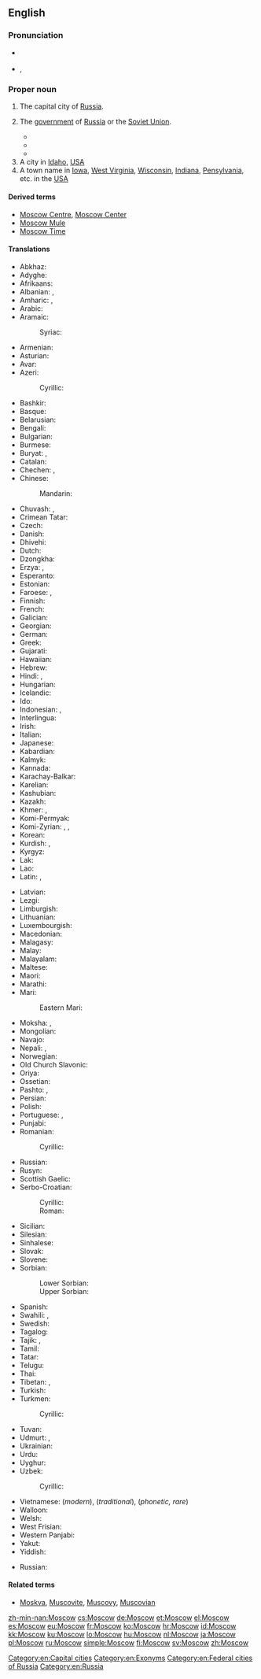 ==English==
{{wikipedia}}

===Pronunciation===
* {{a|RP}} {{IPA|/ˈmɒskəʊ/}}
* {{a|US}} {{enPR|mäsʹkou|mäsʹkō}}, {{IPA|/ˈmɑskaʊ/|/ˈmɑskoʊ/}}

===Proper noun===
{{en-proper noun}}

# The capital city of [[Russia]].
# {{context|by extension|lang=en}} The [[government]] of [[Russia]] or the [[Soviet Union]].
#* {{quote-book
|year=1987
|author=Shelomoh Naḳdimon
|title=First strike: the exclusive story of how Israel foiled Iraq's attempt to get the bomb
|chapter=
|url=http://books.google.com/books?id=8IhtAAAAMAAJ
|isbn=
|page=40
|passage='''Moscow''' said "Nyet!"}}
#* {{quote-book
|year=1997
|author=Mervin Block
|title=Writing Broadcast News: Shorter, Sharper, Stronger
|chapter=
|url=http://books.google.com/books?id=MOykn3dMaJIC&pg=PA154
|isbn=1-56625-084-6
|page=154
|passage=Yet, a few US newscasters will go on the air at 6 pm or later and say, "'''Moscow''' said tonight.["] ... A careful writer would make his script read, "'''Moscow''' said today. ..."}}
#* {{quote-book
|year=2009
|author=Svante E. Cornell, S. Frederick Star
|title=The Guns of August 2008: Russia's War in Georgia
|chapter=
|url=http://books.google.com/books?id=J4ta_TjGYBAC&pg=PA184
|isbn=978-0-7656-2507-6
|page=184
|passage=In addition, '''Moscow''' argued that Georgia had violated international law by introducing its forces into South Ossetia, a move '''Moscow''' said Tbilisi had committed itself not to do under the earlier CIS-sponsored peacekeeping arrangements.}}
# A city in [[Idaho]], [[USA]]
# A town name in [[Iowa]], [[West Virginia]], [[Wisconsin]], [[Indiana]], [[Pensylvania]], etc. in the [[USA]]

====Derived terms====
* [[Moscow Centre]], [[Moscow Center]]
* [[Moscow Mule]]
* [[Moscow Time]]

====Translations====
{{trans-top|Capital city of Russia}}
* Abkhaz: {{t|ab|Москва|sc=Cyrl}}
* Adyghe: {{t|ady|Мэскэу}}
* Afrikaans: {{t|af|Moskou}}
* Albanian: {{qualifier|definite}} {{t|sq|Moska}}, {{qualifier|indefinite}} {{t|sq|Moskë}}
* Amharic: {{t|am|ሞስኩ|sc=Ethi}}, {{t|am|ሞስኮ|sc=Ethi}}
* Arabic: {{t|ar|موسكو|m|tr=moskū, moskō}}
* Aramaic: {{t|arc|ܡܘܣܩܒܐ|sc=Syrc}}
*: Syriac: {{t|syr|ܡܘܣܟܘ|tr=mōskō|sc=Syrc}}
* Armenian: {{t|hy|Մոսկվա}}
* Asturian: {{t|ast|Moscú}}
* Avar: {{t|av|Москва|sc=Cyrl}}
* Azeri: {{t+|az|Moskva}}
*: Cyrillic: {{t+|az|Москва|f|sc=Cyrl}}
* Bashkir: {{t|ba|Мәскәү|sc=Cyrl}}
* Basque: {{t+|eu|Mosku}}
* Belarusian: {{t|be|Масква́|f}}
* Bengali: {{t|bn|মস্কো|tr=môsko|sc=Beng}}
* Bulgarian: {{t|bg|Москва́|f}}
* Burmese: {{t|my|မော်စကို|tr=mo sa. kou|sc=Mymr}}
* Buryat: {{t|bua|Мушхаваа}}, {{t|bua|Москва}}
* Catalan: {{t|ca|Moscou|f}}
* Chechen: {{t|ce|Москох}}, {{t|ce|Москва}}
* Chinese:
*: Mandarin: {{t+|cmn|莫斯科|tr=Mòsīkē|sc=Hani}}
* Chuvash: {{t|cv|Мускав|sc=Cyrl}}, {{t|cv|Москва|sc=Cyrl}}
* Crimean Tatar: {{t|crh|Moskva}}
* Czech: {{t+|cs|Moskva|f}}
* Danish: {{t|da|Moskva}}
* Dhivehi: {{t|dv|މޮސްކޯ|sc=Thaa}}
* Dutch: {{t+|nl|Moskou|n}}
* Dzongkha: {{t|dz|མོསི་ཀོ|tr=mosi ko|sc=Tibt}}
* Erzya: {{t|myv|Москов}}, {{t|myv|Москва}}
* Esperanto: {{t|eo|Moskvo}}
* Estonian: {{t+|et|Moskva}}
* Faroese: {{t|fo|Moskva}}, {{t|fo|Muskó}} {{qualifier|dated}}
* Finnish: {{t+|fi|Moskova}}
* French: {{t+|fr|Moscou|f}}
* Galician: {{t+|gl|Moscova|f}}
* Georgian: {{t|ka|მოსკოვი|sc=Geor}}
* German: {{t+|de|Moskau|n}}
* Greek: {{t+|el|Μόσχα|f}}
* Gujarati: {{t|gu|મૌસ્કો|tr=mauskō|sc=Gujr}}
* Hawaiian: {{t|haw|Mokekao}}
* Hebrew: {{t|he|מוסקבה|f|tr=moskvá}}
* Hindi: {{t|hi|मास्को|m|tr=Māsko}}, {{t|hi|मॉस्को|m|tr=Mosko|sc=Deva}}
* Hungarian: {{t+|hu|Moszkva}}
* Icelandic: {{t+|is|Moskva|f}}
* Ido: {{t|io|Moskva}}
* Indonesian: {{t|id|Moskwa}}, {{t|id|Moskow}}
* Interlingua: {{t|ia|Moscova}}
* Irish: {{t|ga|Moscó|m}}
* Italian: {{t+|it|Mosca|f}}
* Japanese: {{t+|ja|モスクワ|tr=Mosukuwa}}
* Kabardian: {{t|kbd|Мэзкуу|tr=Mezkuu}}
* Kalmyk: {{t|xal|Москва}}
* Kannada: {{t|kn|ಮಾಸ್ಕೋ|sc=Knda}}
* Karachay-Balkar: {{t|krc|Москва|sc=Cyrl}}
* Karelian: {{t|krl|Moskva}}
* Kashubian: {{t|csb|Mòskwa|f}}
* Kazakh: {{t|kk|Мәскеу|sc=Cyrl}}
* Khmer: {{t|km|រដ្ឋរុស្ស៊ី|sc=Khmr|tr=roat ruhsii}}, {{t|km|មូស្គូ|tr=muuskuu|sc=Khmr}}
* Komi-Permyak: {{t|koi|Мöсква}}
* Komi-Zyrian: {{t|kv|Канкар}}, {{t|kv|Мӧсква}}, {{t|kv|Москва}}
* Korean: {{t+|ko|모스크바|tr=Moseukeuba|sc=Hang}}
* Kurdish: {{t+|ku|Mosko}}, {{t|ku|مۆسکۆ|tr=Mosko|sc=ku-Arab}}
* Kyrgyz: {{t|ky|Москва|sc=Cyrl}}
* Lak: {{t|lbe|Москав}}
* Lao: {{t|lo|ມົດສະກູ|tr=môtsakū|sc=Laoo}}
* Latin: {{t|la|Muscovia|f}}, {{t|la|Moscua|f}}
{{trans-mid}}
* Latvian: {{t|lv|Maskava|f}}
* Lezgi: {{t|lez|Москва|sc=Cyrl}}
* Limburgish: {{t|li|Moskou|n}}
* Lithuanian: {{t|lt|Maskva|f}}
* Luxembourgish: {{t+|lb|Moskau}}
* Macedonian: {{t|mk|Мо́сква|f}}
* Malagasy: {{t|mg|Môsikao}}
* Malay: {{t|ms|Moscow}}
* Malayalam: {{t|ml|മോസ്കോ|sc=Mlym}}
* Maltese: {{t|mt|Moska}}
* Maori: {{t|mi|Mohikau}}
* Marathi: {{t|mr|मॉस्को|tr=mosko|sc=Deva}}
* Mari:
*: Eastern Mari: {{t|chm|Моско}}
* Moksha: {{t|mdf|Моску|tr=Mosku}}, {{t|mdf|Москва}}
* Mongolian: {{t|mn|Москва|sc=Cyrl}}
* Navajo: {{t|nv|Móskow}}
* Nepali: {{t|ne|मास्को|tr=māsko|sc=Deva}}, {{t|ne|मस्को|tr=masko|sc=Deva}}
* Norwegian: {{t+|no|Moskva}}
* Old Church Slavonic: {{t|cu|Москъва́|f|sc=Cyrs}}
* Oriya: {{t|or|ମସ୍କୋ|tr=maskō|sc=Orya}}
* Ossetian: {{t|os|Мӕскуы|sc=Cyrl}}
* Pashto: {{t|ps|مسکو|tr=maskō|sc=ps-Arab}}, {{t|ps|موسکوا|tr=mōskwā|sc=ps-Arab}}
* Persian: {{t+|fa|مسکو|tr=mosko}}
* Polish: {{t+|pl|Moskwa|f}}
* Portuguese: {{t+|pt|Moscou|f}}, {{t+|pt|Moscovo|f}}
* Punjabi: {{t|pa|ਮੌਸਕੋ|tr=mauskō|sc=Guru}}
* Romanian: {{t+|ro|Moscova|f}}
*: Cyrillic: {{t|ro|Москова|f|sc=Cyrl}}
* Russian: {{t+|ru|Москва́|f}}
* Rusyn: {{t|rue|Москва́|f|sc=Cyrl}}
* Scottish Gaelic: {{t|gd|Mosgo}}
* Serbo-Croatian:
*: Cyrillic: {{t|sh|Москва|f|sc=Cyrl}}
*: Roman: {{t+|sh|Moskva|f}}
* Sicilian: {{t|scn|Mosca|f}}
* Silesian: {{t|szl|Moskwa|f}}
* Sinhalese: {{t|si|මොස්කව්|sc=Sinh}}
* Slovak: {{t|sk|Moskva|f}}
* Slovene: {{t|sl|Móskva|f}}
* Sorbian:
*: Lower Sorbian: {{t|dsb|Moskwa|f}}
*: Upper Sorbian: {{t|hsb|Moskwa|f}}
* Spanish: {{t+|es|Moscú|m}}
* Swahili: {{t|sw|Misko}}, {{t|sw|Moscow}}
* Swedish: {{t+|sv|Moskva}}
* Tagalog: {{t|tl|Mosku}}
* Tajik: {{t|tg|Маскав|sc=Cyrl}}, {{t|tg|Москва|sc=Cyrl}}
* Tamil: {{t|ta|மாஸ்கோ|sc=Taml}}
* Tatar: {{t|tt|Мәскәү|sc=Cyrl}}
* Telugu: {{t|te|మాస్కో|tr=Māskō}}
* Thai: {{t|th|มอสโก|tr=môtgoh}}
* Tibetan: {{t|bo|མོ་སི་ཁོ|alt=མོ་སི་ཁོ།|sc=Tibt}}, {{t|bo|མོ་སི་ཁའོ|alt=མོ་སི་ཁའོ།|sc=Tibt}}
* Turkish: {{t+|tr|Moskova}}
* Turkmen: {{t|tk|Moskwa}}
*: Cyrillic: {{t|tk|Москва|f|sc=Cyrl}}
* Tuvan: {{t|tyv|Москва}}
* Udmurt: {{t|udm|Муско}}, {{t|udm|Москва}}
* Ukrainian: {{t|uk|Москва́|f}}
* Urdu: {{t|ur|ماسکو|m|tr=Māsko}}
* Uyghur: {{t|ug|موسكۋا|sc=ug-Arab}}
* Uzbek: {{t|uz|Moskva}}
*: Cyrillic: {{t|uz|Москва|f|sc=Cyrl}}
* Vietnamese: {{t|vi|Moskva}} (''modern''), {{t|vi|Mạc Tư Khoa}} (''traditional''), {{t|vi|Mát-xcơ-va}} (''phonetic, rare'')
* Walloon: {{t|wa|Moscou}}
* Welsh: {{t|cy|Moskva|f}}
* West Frisian: {{t|fy|Moskou|n}}
* Western Panjabi: {{t|pnb|ماسکو}}
* Yakut: {{t|sah|Москва|sc=Cyrl}}
* Yiddish: {{t|yi|מאָסקװע}}
{{trans-bottom}}

{{trans-top|a name of a town in the USA}}
* Russian: {{t|ru|Москоу|m|tr=Móskou}}
{{trans-mid}}
{{trans-bottom}}

====Related terms====
* [[Moskva]], [[Muscovite]], [[Muscovy]], [[Muscovian]]

[[Category:en:Capital cities]]
[[Category:en:Exonyms]]
[[Category:en:Federal cities of Russia]]
[[Category:en:Russia]]

[[zh-min-nan:Moscow]]
[[cs:Moscow]]
[[de:Moscow]]
[[et:Moscow]]
[[el:Moscow]]
[[es:Moscow]]
[[eu:Moscow]]
[[fr:Moscow]]
[[ko:Moscow]]
[[hr:Moscow]]
[[id:Moscow]]
[[kk:Moscow]]
[[ku:Moscow]]
[[lo:Moscow]]
[[hu:Moscow]]
[[nl:Moscow]]
[[ja:Moscow]]
[[pl:Moscow]]
[[ru:Moscow]]
[[simple:Moscow]]
[[fi:Moscow]]
[[sv:Moscow]]
[[zh:Moscow]]